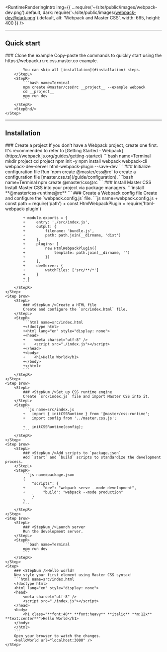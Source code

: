 
<RuntimeRenderingIntro img={{
    ...require('~/site/public/images/webpack-dev.png').default,
    dark: require('~/site/public/images/webpack-dev@dark.png').default,
    alt: 'Webpack and Master CSS',
    width: 665, height: 400 }} />

---

## Quick start
<StepSection>
    <Step $row>
        <StepL>
            ### <StepNum />Clone the example
            Copy-paste the commands to quickly start using the https://webpack.rr.rc.css.master.co example.

            You can skip all [installation](#installation) steps.
        </StepL>
        <StepR>
            ```bash name=Terminal
            npm create @master/css@rc __project__ --example webpack
            cd __project__
            npm run dev
            ```
        </StepR>
        <StepEnd/>
    </Step>
</StepSection>

---

## Installation

<StepSection>
    <Step $row>
        <StepL>
            ### <StepNum />Create a project
            If you don't have a Webpack project, create one first. It's recommended to refer to [Getting Started - Webpack](https://webpack.js.org/guides/getting-started)
        </StepL>
        <StepR>
            ```bash name=Terminal
            mkdir project
            cd project
            npm init -y
            npm install webpack webpack-cli webpack-dev-server html-webpack-plugin --save-dev
            ```
        </StepR>
    </Step>
    <Step $row>
        <StepL>
            ### <StepNum />Initialize configuration file
            Run `npm create @master/css@rc` to create a configuration file [master.css.ts](/guide/configuration).
        </StepL>
        <StepR>
            ```bash name=Terminal
            npm create @master/css@rc
            ```
        </StepR>
    </Step>
    <Step $row>
        <StepL>
            ### <StepNum />Install Master CSS
            Install Master CSS into your project via package managers.
        </StepL>
        <StepR>
            ```install
            **@master/css-runtime@rc**
            ```
        </StepR>
    </Step>
    <Step $row>
        <StepL>
            ### <StepNum />Create a Webpack config file
            Create and configure the `webpack.config.js` file.
        </StepL>
        <StepR>
            ```js name=webpack.config.js
            + const path = require('path')
            + const HtmlWebpackPlugin = require('html-webpack-plugin')

            + module.exports = {
            +     entry: './src/index.js',
            +     output: {
            +         filename: 'bundle.js',
            +         path: path.join(__dirname, 'dist')
            +     },
            +     plugins: [
            +         new HtmlWebpackPlugin({
            +             template: path.join(__dirname, '')
            +         })
            +     ],
            +     devServer: {
            +         watchFiles: ['src/**/*']
            +     }
            + }
            ```
        </StepR>
    </Step>
    <Step $row>
        <StepL>
            ### <StepNum />Create a HTML file
            Create and configure the `src/index.html` file.
        </StepL>
        <StepR>
            ```html name=src/index.html
            +<!doctype html>
            +<html lang="en" style="display: none">
            +<head>
            +    <meta charset="utf-8" />
            +    <script src="./index.js"></script>
            +</head>
            +<body>
            +    <h1>Hello World</h1>
            +</body>
            +</html>
            ```
        </StepR>
    </Step>
    <Step $row>
        <StepL>
            ### <StepNum />Set up CSS runtime engine
            Create `src/index.js` file and import Master CSS into it.
        </StepL>
        <StepR>
            ```js name=src/index.js
            +   import { initCSSRuntime } from '@master/css-runtime';
            +   import config from '../master.css.js';

            +   initCSSRuntime(config);
            ```
        </StepR>
    </Step>
    <Step $row>
        <StepL>
            ### <StepNum />Add scripts to `package.json`
            Add `start` and `build` scripts to standardize the development process.
        </StepL>
        <StepR>
            ```js name=package.json
            {
                "scripts": {
            +        "dev": "webpack serve --mode development",
            +        "build": "webpack --mode production"
                }
            }
            ```
        </StepR>
    </Step>
    <Step $row>
        <StepL>
            ### <StepNum />Launch server
            Run the development server.
        </StepL>
        <StepR>
            ```bash name=Terminal
            npm run dev
            ```
        </StepR>
    </Step>
    <Step>
        ### <StepNum />Hello world!
        Now style your first element using Master CSS syntax!
        ```html name=src/index.html
        <!doctype html>
        <html lang="en" style="display: none">
        <head>
            <meta charset="utf-8" />
            <script src="./index.js"></script>
        </head>
        <body>
            <h1 class="**font:40** **font:heavy** **italic** **m:12x** **text:center**">Hello World</h1>
        </body>
        </html>
        ```
        Open your browser to watch the changes.
        <HelloWorld url="localhost:3000" />
    </Step>
</StepSection>